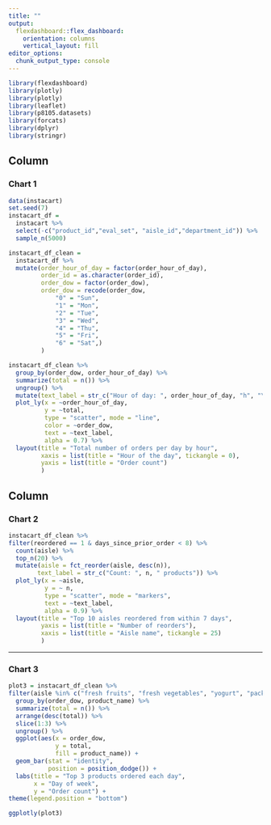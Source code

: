 ```yaml
---
title: ""
output: 
  flexdashboard::flex_dashboard:
    orientation: columns
    vertical_layout: fill
editor_options: 
  chunk_output_type: console
---
```


```r
library(flexdashboard)
library(plotly)
library(plotly)
library(leaflet)
library(p8105.datasets)
library(forcats)
library(dplyr)
library(stringr)
```

Column {data-width=650}
-----------------------------------------------------------------------
### Chart 1
```r
data(instacart)
set.seed(7)
instacart_df = 
  instacart %>% 
  select(-c("product_id","eval_set", "aisle_id","department_id")) %>%
  sample_n(5000)

instacart_df_clean =
  instacart_df %>% 
  mutate(order_hour_of_day = factor(order_hour_of_day),
         order_id = as.character(order_id),
         order_dow = factor(order_dow),
         order_dow = recode(order_dow,
             "0" = "Sun",
             "1" = "Mon",
             "2" = "Tue",
             "3" = "Wed",
             "4" = "Thu",
             "5" = "Fri",
             "6" = "Sat",)
         )

instacart_df_clean %>% 
  group_by(order_dow, order_hour_of_day) %>% 
  summarize(total = n()) %>% 
  ungroup() %>% 
  mutate(text_label = str_c("Hour of day: ", order_hour_of_day, "h", "\nTotal orders: ", total, " orders")) %>%
  plot_ly(x = ~order_hour_of_day, 
          y = ~total,
          type = "scatter", mode = "line",
          color = ~order_dow,
          text = ~text_label, 
          alpha = 0.7) %>%
  layout(title = "Total number of orders per day by hour",
         xaxis = list(title = "Hour of the day", tickangle = 0),
         yaxis = list(title = "Order count")
         )
```

Column {data-width=350}
-----------------------------------------------------------------------
### Chart 2
```r
instacart_df_clean %>% 
filter(reordered == 1 & days_since_prior_order < 8) %>% 
  count(aisle) %>% 
  top_n(20) %>% 
  mutate(aisle = fct_reorder(aisle, desc(n)),
        text_label = str_c("Count: ", n, " products")) %>% 
  plot_ly(x = ~aisle, 
          y = ~ n,
          type = "scatter", mode = "markers",
          text = ~text_label, 
          alpha = 0.9) %>%
  layout(title = "Top 10 aisles reordered from within 7 days",
         yaxis = list(title = "Number of reorders"),
         xaxis = list(title = "Aisle name", tickangle = 25)
         )
```

-----------------------------------------------------------------------
### Chart 3
```r
plot3 = instacart_df_clean %>% 
filter(aisle %in% c("fresh fruits", "fresh vegetables", "yogurt", "packaged vegetables fruits")) %>% 
  group_by(order_dow, product_name) %>% 
  summarize(total = n()) %>%
  arrange(desc(total)) %>% 
  slice(1:3) %>% 
  ungroup() %>% 
  ggplot(aes(x = order_dow,
             y = total,
             fill = product_name)) + 
  geom_bar(stat = "identity",
           position = position_dodge()) +
  labs(title = "Top 3 products ordered each day",
       x = "Day of week",
       y = "Order count") + 
theme(legend.position = "bottom")

ggplotly(plot3)
```

